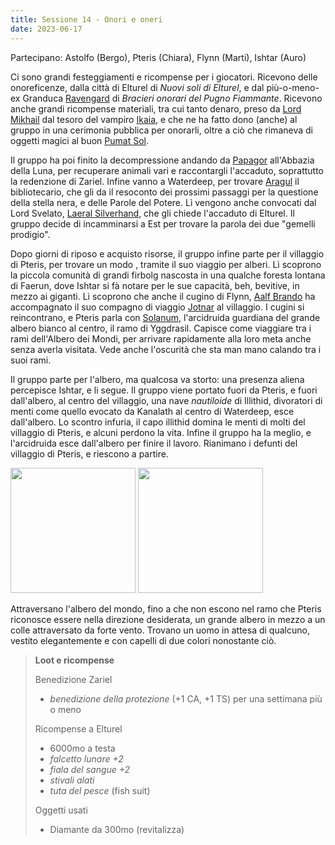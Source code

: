 ```yaml
---
title: Sessione 14 - Onori e oneri
date: 2023-06-17
---
```


Partecipano: Astolfo (Bergo), Pteris (Chiara), Flynn (Marti), Ishtar (Auro)

Ci sono grandi festeggiamenti e ricompense per i giocatori. Ricevono delle onoreficenze, dalla città di Elturel di *Nuovi soli di Elturel*, e dal più-o-meno-ex Granduca [Ravengard](../npc/baldursgate#ulder-ravengard) di *Bracieri onorari del Pugno Fiammante*. Ricevono anche grandi ricompense materiali, tra cui tanto denaro, preso da [Lord Mikhail](../npc/elturel#lord-mikhail-manthar) dal tesoro del vampiro [Ikaia](../npc/elturel#klav-ikaia), e che ne ha fatto dono (anche) al gruppo in una cerimonia pubblica per onorarli, oltre a ciò che rimaneva di oggetti magici al buon [Pumat Sol](../npc/elturel#pumat-sol).

Il gruppo ha poi finito la decompressione andando da [Papagor](../npc/pgrel#papagor-fumonero) all'Abbazia della Luna, per recuperare animali vari e raccontargli l'accaduto, soprattutto la redenzione di Zariel. Infine vanno a Waterdeep, per trovare [Aragul](../npc/elturel#aragul) il bibliotecario, che gli da il resoconto dei prossimi passaggi per la questione della stella nera, e delle Parole del Potere. Lì vengono anche convocati dal Lord Svelato, [Laeral Silverhand](../npc/waterdeep#laeral-silverhand), che gli chiede l'accaduto di Elturel. Il gruppo decide di incamminarsi a Est per trovare la parola dei due "gemelli prodigio".

Dopo giorni di riposo e acquisto risorse, il gruppo infine parte per il villaggio di Pteris, per trovare un modo , tramite il suo viaggio per alberi. Lì scoprono la piccola comunità di grandi firbolg nascosta in una qualche foresta lontana di Faerun, dove Ishtar si fà notare per le sue capacità, beh, bevitive, in mezzo ai giganti. Lì scoprono che anche il cugino di Flynn, [Aalf Brando](../npc/pgrel#aalf-brando) ha accompagnato il suo compagno di viaggio [Jotnar](../npc/pgrel#jotnar-bramatempesta) al villaggio. I cugini si reincontrano, e Pteris parla con [Solanum](../npc/pgrel#solanum), l'arcidruida guardiana del grande albero bianco al centro, il ramo di Yggdrasil. Capisce come viaggiare tra i rami dell'Albero dei Mondi, per arrivare rapidamente alla loro meta anche senza averla visitata. Vede anche l'oscurità che sta man mano calando tra i suoi rami.

Il gruppo parte per l'albero, ma qualcosa va storto: una presenza aliena percepisce Ishtar, e li segue. Il gruppo viene portato fuori da Pteris, e fuori dall'albero, al centro del villaggio, una nave *nautiloide* di Illithid, divoratori di menti come quello evocato da Kanalath al centro di Waterdeep, esce dall'albero. Lo scontro infuria, il capo illithid domina le menti di molti del villaggio di Pteris, e alcuni perdono la vita. Infine il gruppo ha la meglio, e l'arcidruida esce dall'albero per finire il lavoro. Rianimano i defunti del villaggio di Pteris, e riescono a partire.

<Image src="https://www.aidedd.org/dnd/images/ulitharid.jpg" inferSize height="200px" alt="" /> <Image src="https://www.aidedd.org/dnd/images/mind-flayer.jpg" inferSize height="200px" alt="" />

Attraversano l'albero del mondo, fino a che non escono nel ramo che Pteris riconosce essere nella direzione desiderata, un grande albero in mezzo a un colle attraversato da forte vento. Trovano un uomo in attesa di qualcuno, vestito elegantemente e con capelli di due colori nonostante ciò.

> **Loot e ricompense**
>
> Benedizione Zariel
> - *benedizione della protezione* (+1 CA, +1 TS) per una settimana più o meno 
>
> Ricompense a Elturel
> - 6000mo a testa
> - *falcetto lunare +2*
> - *fiala del sangue +2*
> - *stivali alati*
> - *tuta del pesce* (fish suit)
>
> Oggetti usati
> - Diamante da 300mo (revitalizza)

